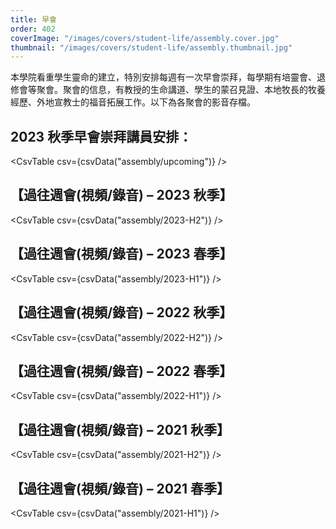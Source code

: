 ```yaml
---
title: 早會
order: 402
coverImage: "/images/covers/student-life/assembly.cover.jpg"
thumbnail: "/images/covers/student-life/assembly.thumbnail.jpg"
---
```



本學院看重學生靈命的建立，特別安排每週有一次早會崇拜，每學期有培靈會、退修會等聚會。聚會的信息，有教授的生命講道、學生的蒙召見證、本地牧長的牧養經歷、外地宣教士的福音拓展工作。以下為各聚會的影音存檔。

## 2023 秋季早會崇拜講員安排：

<CsvTable csv={csvData("assembly/upcoming")} />

## 【過往週會(視頻/錄音) – 2023 秋季】

<CsvTable csv={csvData("assembly/2023-H2")} />

## 【過往週會(視頻/錄音) – 2023 春季】

<CsvTable csv={csvData("assembly/2023-H1")} />

## 【過往週會(視頻/錄音) – 2022 秋季】

<CsvTable csv={csvData("assembly/2022-H2")} />

## 【過往週會(視頻/錄音) – 2022 春季】

<CsvTable csv={csvData("assembly/2022-H1")} />

## 【過往週會(視頻/錄音) – 2021 秋季】

<CsvTable csv={csvData("assembly/2021-H2")} />

## 【過往週會(視頻/錄音) – 2021 春季】

<CsvTable csv={csvData("assembly/2021-H1")} />
